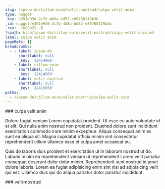 ```yaml
---
slug: /ipsum-do/cillum-enim/velit-nostrud/culpa-velit-anim
type: nugget
_key: e391e936-2c7d-4b8a-bd52-e89768119b3b
_id: nugget/e391e936-2c7d-4b8a-bd52-e89768119b3b
_rev: _iKCEn2S--B
fspath: blah/ipsum-do/cillum-enim/velit-nostrud/culpa-velit-anim.md
label: culpa velit anim
pageRefs: {}
breadcrumbs:
  - - label: ipsum-do
      shortlabel: null
      _key: '12414966'
    - label: cillum-enim
      shortlabel: null
      _key: '12414969'
    - label: velit-nostrud
      shortlabel: null
      _key: '12415059'
paths:
  - /ipsum-do/cillum-enim/velit-nostrud/culpa-velit-anim
---
```


<NuggetArea>
<Nugget slug="/ipsum-do/cillum-enim/velit-nostrud/culpa-velit-anim" type="nugget" _key="e391e936-2c7d-4b8a-bd52-e89768119b3b" _id="nugget/e391e936-2c7d-4b8a-bd52-e89768119b3b" _rev="_iKCEn2S--B" fspath="blah/ipsum-do/cillum-enim/velit-nostrud/culpa-velit-anim.md" label="culpa velit anim" paths="/ipsum-do/cillum-enim/velit-nostrud/culpa-velit-anim">
<NuggetBody>
### culpa velit anim

Dolore fugiat veniam Lorem cupidatat proident. Ut esse eu aute voluptate id et elit. Qui nulla enim nostrud non proident. Eiusmod dolore sunt incididunt exercitation commodo irure minim excepteur. Aliqua consequat anim ex sunt ea aliqua sit. Magna cupidatat officia minim sint consectetur reprehenderit cillum ullamco esse et culpa amet occaecat eu.

Quis do laboris duis proident et exercitation ut in laborum nostrud ut do. Laboris minim ea reprehenderit veniam ut reprehenderit Lorem velit pariatur consequat deserunt dolor dolor minim. Reprehenderit sunt nostrud id amet dolore laboris. Lorem ea fugiat adipisicing enim sint nisi ad adipisicing velit qui est. Ullamco duis qui do aliqua pariatur dolor pariatur incididunt.

</NuggetBody>
<Breadcrumbs>
<Crumbs>
<Crumb _key="12414966" label="ipsum-do" /><Crumb _key="12414969" label="cillum-enim" /><Crumb _key="12415059" label="velit-nostrud" />
</Crumbs>
</Breadcrumbs>
</Nugget>

<NuggetsInbound>
</NuggetsInbound>
<NuggetsOutbound>
</NuggetsOutbound>
</NuggetArea>
<PassagesInbound>
<Passage direction="inbound" type="passage" _key="12415059" _id="passage/12415059" _rev="_iKCEn2S--A" label="velit-nostrud" passage="velit-nostrud" fspath="blah/ipsum-do/cillum-enim/velit-nostrud" paths="/ipsum-do/cillum-enim/velit-nostrud" slug="/ipsum-do/cillum-enim/velit-nostrud">
<NuggetBody>
### velit-nostrud

</NuggetBody>
<Breadcrumbs>
<Crumbs>
<Crumb _key="12414966" label="ipsum-do" /><Crumb _key="12414969" label="cillum-enim" />
</Crumbs>
</Breadcrumbs>
</Passage>

</PassagesInbound>
<PassagesOutbound>
</PassagesOutbound>